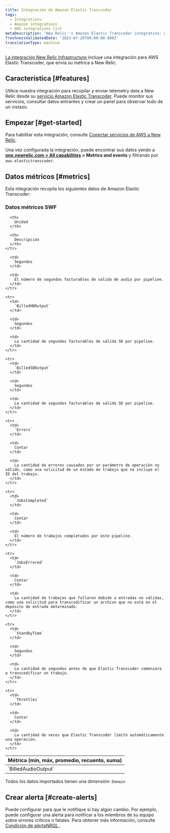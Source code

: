 ```yaml
---
title: Integración de Amazon Elastic Transcoder
tags:
  - Integrations
  - Amazon integrations
  - AWS integrations list
metaDescription: 'New Relic''s Amazon Elastic Transcoder integration: what data it reports and how to enable it.'
freshnessValidatedDate: '2023-07-26T00:00:00.000Z'
translationType: machine
---
```


[La integración New Relic Infrastructure ](/docs/infrastructure/integrations-getting-started/getting-started/introduction-infrastructure-integrations)incluye una integración para AWS Elastic Transcoder, que envía su métrica a New Relic.

## Característica [#features]

Utilice nuestra integración para recopilar y enviar telemetry data a New Relic desde su [servicio Amazon Elastic Transcoder](https://aws.amazon.com/elastictranscoder/). Puede monitor sus servicios, consultar datos entrantes y crear un panel para observar todo de un vistazo.

## Empezar [#get-started]

Para habilitar esta integración, consulte [Conectar servicios de AWS a New Relic](/docs/infrastructure/amazon-integrations/connect/aws-metric-stream-setup).

Una vez configurada la integración, puede encontrar sus datos yendo a <DNT>**[one.newrelic.com > All capabilities](https://one.newrelic.com/all-capabilities) > Metrics and events**</DNT> y filtrando por `aws.elastictranscoder`.

## Datos métricos [#metrics]

Esta integración recopila los siguientes datos de Amazon Elastic Transcoder:

### Datos métricos SWF

<table>
  <thead>
    <tr>
      <th style={{ width: "220px" }}>
        Métrica (mín, máx, promedio, recuento, suma)
      </th>

      <th>
        Unidad
      </th>

      <th>
        Descripción
      </th>
    </tr>
  </thead>

  <tbody>
    <tr>
      <td>
        `BilledAudioOutput`
      </td>

      <td>
        Segundos
      </td>

      <td>
        El número de segundos facturables de salida de audio por pipeline.
      </td>
    </tr>

    <tr>
      <td>
        `BilledHDOutput`
      </td>

      <td>
        Segundos
      </td>

      <td>
        La cantidad de segundos facturables de salida SD por pipeline.
      </td>
    </tr>

    <tr>
      <td>
        `BilledSDOutput`
      </td>

      <td>
        Segundos
      </td>

      <td>
        La cantidad de segundos facturables de salida SD por pipeline.
      </td>
    </tr>

    <tr>
      <td>
        `Errors`
      </td>

      <td>
        Contar
      </td>

      <td>
        La cantidad de errores causados por un parámetro de operación no válido, como una solicitud de un estado de trabajo que no incluye el ID del trabajo.
      </td>
    </tr>

    <tr>
      <td>
        `JobsCompleted`
      </td>

      <td>
        Contar
      </td>

      <td>
        El número de trabajos completados por este pipeline.
      </td>
    </tr>

    <tr>
      <td>
        `JobsErrored`
      </td>

      <td>
        Contar
      </td>

      <td>
        La cantidad de trabajos que fallaron debido a entradas no válidas, como una solicitud para transcodificar un archivo que no está en el depósito de entrada determinado.
      </td>
    </tr>

    <tr>
      <td>
        `StandbyTime`
      </td>

      <td>
        Segundos
      </td>

      <td>
        La cantidad de segundos antes de que Elastic Transcoder comenzara a transcodificar un trabajo.
      </td>
    </tr>

    <tr>
      <td>
        `Throttles`
      </td>

      <td>
        Contar
      </td>

      <td>
        La cantidad de veces que Elastic Transcoder limitó automáticamente una operación.
      </td>
    </tr>
  </tbody>
</table>

Todos los datos importados tienen una dimensión: `Domain`

## Crear alerta [#create-alerts]

Puede configurar <InlinePopover type="alerts"/>para que le notifique si hay algún cambio. Por ejemplo, puede configurar una alerta para notificar a los miembros de su equipo sobre errores críticos o fatales. Para obtener más información, consulte [Condición de alertaNRQL ](/docs/alerts-applied-intelligence/new-relic-alerts/get-started/your-first-nrql-condition).
